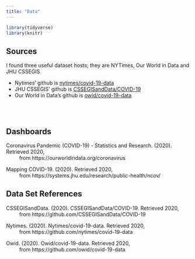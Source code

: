```yaml
---
title: "Data"
---
```


```r
library(tidyverse)
library(knitr)
```

## Sources

I found three useful dataset hosts; they are NYTimes, Our World in Data and JHU CSSEGIS 

* Nytimes' github is [nytimes/covid-19-data](https://github.com/nytimes/covid-19-data/)
* JHU CSSEGIS' github is [CSSEGISandData/COVID-19](https://github.com/CSSEGISandData/COVID-19/)
* Our World in Data's github is [owid/covid-19-data](https://github.com/owid/covid-19-data)

<br /> <br />

## Dashboards

Coronavirus Pandemic (COVID-19) - Statistics and Research. (2020). Retrieved 2020,            
&emsp; &emsp; from https://ourworldindata.org/coronavirus

Mapping COVID-19. (2020). Retrieved 2020,                                 
&emsp; &emsp; from https://systems.jhu.edu/research/public-health/ncov/

## Data Set References

CSSEGISandData. (2020). CSSEGISandData/COVID-19. Retrieved 2020,              
&emsp; &emsp; from https://github.com/CSSEGISandData/COVID-19

Nytimes. (2020). Nytimes/covid-19-data. Retrieved 2020,           
&emsp; &emsp; from https://github.com/nytimes/covid-19-data

Owid. (2020). Owid/covid-19-data. Retrieved 2020,               
&emsp; &emsp; from https://github.com/owid/covid-19-data